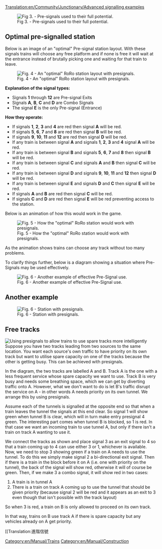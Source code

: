 [[Translation:en/Community/Junctionary/Advanced signalling examples]]
{{en/Todo|Tidy this up into a proper showcase of complicated signalling arrangements.  Maybe even export it all to new types of [[en/Community/Junctionary/Main Page]] or into [[en/Manual/Stations]].}}

[[File:en/Community/Junctionary/Presig3.png|center|frame|Fig 3. - Pre-signals used to their full potential.]]

==Optimal pre-signalled station==
Below is an image of an "optimal" Pre-signal station layout.
With these signals trains will choose any free platform and if none is free it will wait at the entrance instead of brutally picking one and waiting for that train to leave.

[[File:en/Community/Junctionary/Station presigs explained more.png|center|frame|Fig. 4 - An "optimal" RoRo station layout with presignals.]]

'''Explanation of the signal types:'''
* Signals '''1''' through '''12''' are Pre-signal Exits
* Signals '''A''', '''B''', '''C''' and '''D''' are Combo Signals
* The signal '''E''' is the only Pre-signal  (Entrance)

'''How they operate:'''
* If signals '''1''', '''2''', '''3''' and '''4''' are red then signal '''A''' will be red.
* If signals '''5''', '''6''', '''7''' and '''8''' are red then signal '''B''' will be red.
* If signals '''9''', '''10''', '''11''' and '''12''' are red then signal '''D''' will be red.
* If any train is between signal '''A''' and signals '''1''', '''2''', '''3''' and '''4''' signal '''A''' will be red.
* If any train is between signal '''B''' and signals '''5''', '''6''', '''7''' and '''8''' then signal '''B''' will be red.
* If any train is between signal '''C''' and signals '''A''' and '''B''' then signal '''C''' will be red.
* If any train is between signal '''D''' and signals '''9''', '''10''', '''11''' and '''12''' then signal '''D''' will be red.
* If any train is between signal '''E''' and signals '''D''' and '''C''' then signal '''E''' will be red.
* If signals '''A''' and '''B''' are red then signal '''C''' will be red.
* If signals '''C''' and '''D''' are red then signal '''E''' will be red preventing access to the station.


Below is an animation of how this would work in the game.

[[File:en/Community/Junctionary/Presigs.gif|center|frame|Fig. 5 - How the "optimal" RoRo station would work with presignals.]]


As the animation shows trains can choose any track without too many problems.

To clarify things further, below is a diagram showing a situation where Pre-Signals may be used effectively.

[[File:en/Pre-SignalUsage2.png|center|frame|Fig. 6 - Another example of effective Pre-Signal use.]]

[[Category:en/Manual/Trains]]
[[Category:en/Manual/Construction]]

==Another example==
[[File:en/Community/Junctionary/Station Leave.jpeg|center|frame|Fig. 6 - Station with presignals.]]

==Free tracks==
[[File:en/Community/Junctionary/SpareTunnel.png|frame|Using presignals to allow trains to use spare tracks more intelligently]]
Suppose you have two tracks leading from two sources to the same location.  You want each source's own traffic to have priority on its own track but want to utilise spare capacity on one of the tracks because the other is getting busy. This can be achieved with presignals.

In the diagram, the two tracks are labelled A and B.  Track A is the one with a less frequent service whose spare capacity we want to use.  Track B is very busy and needs some breathing space, which we can get by diverting traffic onto A.  However, what we don't want to do is let B's traffic disrupt the service on A - in other words A needs priority on its own tunnel.  We arrange this by using presignals.

Assume each of the tunnels is signalled at the opposite end so that when a train leaves the tunnel the signals at this end clear.  So signal 1 will show green when tunnel B is clear, which will in turn make entry presignal 4 green.  The interesting part comes when tunnel B is blocked, so 1 is red. In that case we want an incoming train to use tunnel A, but only if there isn't a train on track A wanting to use it.

We connect the tracks as shown and place signal 3 as an exit signal to 4 so that a train coming up to 4 can use either 3 or 1, whichever is available.  Now, we need to stop 3 showing green if a train on A needs to use the tunnel.  To do this we simply make signal 2 a bi-directional exit signal.  Then if there is a train in the block before it on A (i.e. one with priority on the tunnel), the back of the signal will show red, otherwise it will of course be green.  Then, if we make 3 a combo signal, it will show red in two cases:
# A train is in tunnel A
# There is a train on track A coming up to use the tunnel that should be given priority (because signal 2 will be red and it appears as an exit to 3 even though that isn't possible with the track layout)
So when 3 is red, a train on B is only allowed to proceed on its own track.

In that way, trains on B use track A if there is spare capacity but any vehicles already on A get priority.





[[Translation:進階信號